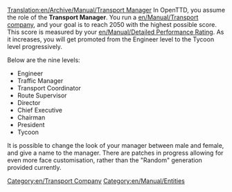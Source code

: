 [[Translation:en/Archive/Manual/Transport Manager]]
In OpenTTD, you assume the role of the '''Transport Manager'''. You run a [[en/Manual/Transport company]], and your goal is to reach 2050 with the highest possible score. This score is measured by your [[en/Manual/Detailed Performance Rating]]. As it increases, you will get promoted from the Engineer level to the Tycoon level progressively. 

Below are the nine levels:
*Engineer
*Traffic Manager
*Transport Coordinator
*Route Supervisor
*Director
*Chief Executive
*Chairman
*President
*Tycoon

It is possible to change the look of your manager between male and female, and give a name to the manager. There are patches in progress allowing for even more face customisation, rather than the "Random" generation provided currently.

[[Category:en/Transport Company]]
[[Category:en/Manual/Entities]]